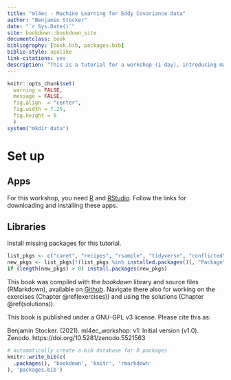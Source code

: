 ```yaml
--- 
title: "ml4ec - Machine Learning for Eddy Covariance data"
author: "Benjamin Stocker"
date: "`r Sys.Date()`"
site: bookdown::bookdown_site
documentclass: book
bibliography: [book.bib, packages.bib]
biblio-style: apalike
link-citations: yes
description: "This is a tutorial for a workshop (1 day), introducing machine learning using R."
---
```


```r
knitr::opts_chunk$set(
  warning = FALSE,
  message = FALSE,
  fig.align  = "center",
  fig.width = 7.25,
  fig.height = 6
  )
system("mkdir data")
```

# Set up

## Apps

For this workshop, you need [R](https://www.r-project.org/) and [RStudio](https://www.rstudio.com/products/rstudio/download/). Follow the links for downloading and installing these apps.

## Libraries

Install missing packages for this tutorial.
```r
list_pkgs <- c("caret", "recipes", "rsample", "tidyverse", "conflicted", "modelr", "forcats", "yardstick", "visdat", "skimr", "ranger", "knitr", "patchwork")
new_pkgs <- list_pkgs[!(list_pkgs %in% installed.packages()[, "Package"])]
if (length(new_pkgs) > 0) install.packages(new_pkgs)
```

This book was compiled with the *bookdown* library and source files (RMarkdown), available on [Github](https://github.com/stineb/ml4ec_workshop). Navigate there also for working on the exercises (Chapter \@ref(exercises)) and using the solutions (Chapter \@ref(solutions)).

This book is published under a GNU-GPL v3 license. Please cite this as:

Benjamin Stocker. (2021). ml4ec_workshop: v1: Initial version (v1.0). Zenodo. https://doi.org/10.5281/zenodo.5521563

```r
# automatically create a bib database for R packages
knitr::write_bib(c(
  .packages(), 'bookdown', 'knitr', 'rmarkdown'
), 'packages.bib')
```

